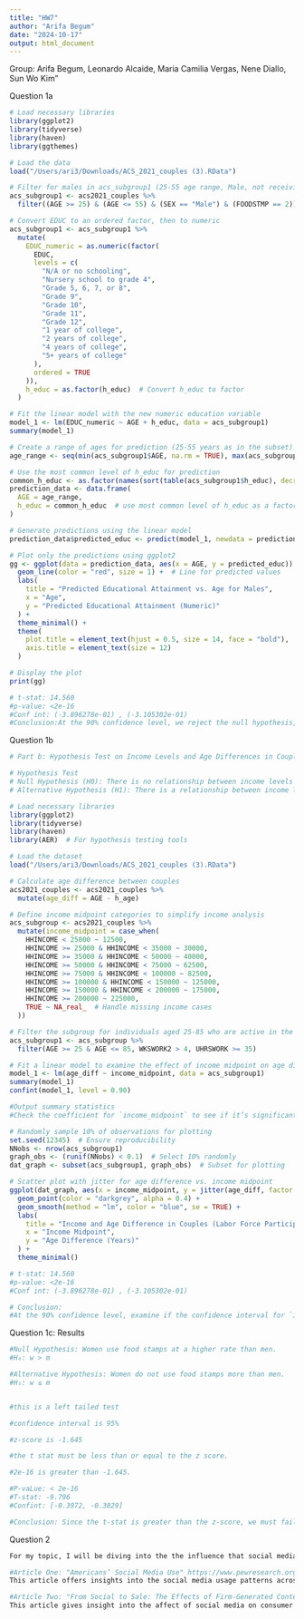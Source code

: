 ```yaml
---
title: "HW7"
author: "Arifa Begum"
date: "2024-10-17"
output: html_document
---
```



Group: Arifa Begum, Leonardo Alcaide, Maria Camilia Vergas, Nene Diallo, Sun Wo Kim"

Question 1a
```r
# Load necessary libraries
library(ggplot2)
library(tidyverse)
library(haven)
library(ggthemes)

# Load the data
load("/Users/ari3/Downloads/ACS_2021_couples (3).RData")

# Filter for males in acs_subgroup1 (25-55 age range, Male, not receiving food stamps)
acs_subgroup1 <- acs2021_couples %>% 
  filter((AGE >= 25) & (AGE <= 55) & (SEX == "Male") & (FOODSTMP == 2))

# Convert EDUC to an ordered factor, then to numeric
acs_subgroup1 <- acs_subgroup1 %>%
  mutate(
    EDUC_numeric = as.numeric(factor(
      EDUC,
      levels = c(
        "N/A or no schooling",
        "Nursery school to grade 4",
        "Grade 5, 6, 7, or 8",
        "Grade 9",
        "Grade 10",
        "Grade 11",
        "Grade 12",
        "1 year of college",
        "2 years of college",
        "4 years of college",
        "5+ years of college"
      ),
      ordered = TRUE
    )),
    h_educ = as.factor(h_educ)  # Convert h_educ to factor
  )

# Fit the linear model with the new numeric education variable
model_1 <- lm(EDUC_numeric ~ AGE + h_educ, data = acs_subgroup1)
summary(model_1)

# Create a range of ages for prediction (25-55 years as in the subset)
age_range <- seq(min(acs_subgroup1$AGE, na.rm = TRUE), max(acs_subgroup1$AGE, na.rm = TRUE), length.out = 100)

# Use the most common level of h_educ for prediction
common_h_educ <- as.factor(names(sort(table(acs_subgroup1$h_educ), decreasing = TRUE)[1]))
prediction_data <- data.frame(
  AGE = age_range,
  h_educ = common_h_educ  # use most common level of h_educ as a factor for predictions
)

# Generate predictions using the linear model
prediction_data$predicted_educ <- predict(model_1, newdata = prediction_data)

# Plot only the predictions using ggplot2
gg <- ggplot(data = prediction_data, aes(x = AGE, y = predicted_educ)) +
  geom_line(color = "red", size = 1) +  # Line for predicted values
  labs(
    title = "Predicted Educational Attainment vs. Age for Males",
    x = "Age",
    y = "Predicted Educational Attainment (Numeric)"
  ) +
  theme_minimal() +
  theme(
    plot.title = element_text(hjust = 0.5, size = 14, face = "bold"),
    axis.title = element_text(size = 12)
  )

# Display the plot
print(gg)

# t-stat: 14.560 
#p-value: <2e-16
#Conf int: (-3.896278e-01) , (-3.105302e-01)
#Conclusion:At the 90% confidence level, we reject the null hypothesis, indicating a significant relationship between household income levels and age differences in couples. Specifically, as the income midpoint increases, the age difference between partners decreases, suggesting a negative relationship. This supports the hypothesis that different age groups in the labor force exhibit significant differences in age gaps compared to those not in the labor force.

```


Question 1b
```r
# Part b: Hypothesis Test on Income Levels and Age Differences in Couples

# Hypothesis Test
# Null Hypothesis (H0): There is no relationship between income levels and age differences in couples.
# Alternative Hypothesis (H1): There is a relationship between income levels and age differences in couples, with labor force status influencing age gaps.

# Load necessary libraries
library(ggplot2)
library(tidyverse)
library(haven)
library(AER)  # For hypothesis testing tools

# Load the dataset
load("/Users/ari3/Downloads/ACS_2021_couples (3).RData")

# Calculate age difference between couples
acs2021_couples <- acs2021_couples %>%
  mutate(age_diff = AGE - h_age)

# Define income midpoint categories to simplify income analysis
acs_subgroup <- acs2021_couples %>%
  mutate(income_midpoint = case_when(
    HHINCOME < 25000 ~ 12500,
    HHINCOME >= 25000 & HHINCOME < 35000 ~ 30000,
    HHINCOME >= 35000 & HHINCOME < 50000 ~ 40000,
    HHINCOME >= 50000 & HHINCOME < 75000 ~ 62500,
    HHINCOME >= 75000 & HHINCOME < 100000 ~ 82500,
    HHINCOME >= 100000 & HHINCOME < 150000 ~ 125000,
    HHINCOME >= 150000 & HHINCOME < 200000 ~ 175000,
    HHINCOME >= 200000 ~ 225000,
    TRUE ~ NA_real_  # Handle missing income cases
  ))

# Filter the subgroup for individuals aged 25-85 who are active in the labor force
acs_subgroup1 <- acs_subgroup %>%
  filter(AGE >= 25 & AGE <= 85, WKSWORK2 > 4, UHRSWORK >= 35)

# Fit a linear model to examine the effect of income midpoint on age difference
model_1 <- lm(age_diff ~ income_midpoint, data = acs_subgroup1)
summary(model_1)
confint(model_1, level = 0.90)

#Output summary statistics
#Check the coefficient for `income_midpoint` to see if it’s significantly different from zero. If the confidence interval does not include zero, we reject the null hypothesis at the 90% confidence level.

# Randomly sample 10% of observations for plotting
set.seed(12345)  # Ensure reproducibility
NNobs <- nrow(acs_subgroup1)
graph_obs <- (runif(NNobs) < 0.1)  # Select 10% randomly
dat_graph <- subset(acs_subgroup1, graph_obs)  # Subset for plotting

# Scatter plot with jitter for age difference vs. income midpoint
ggplot(dat_graph, aes(x = income_midpoint, y = jitter(age_diff, factor = 2))) +
  geom_point(color = "darkgrey", alpha = 0.4) +
  geom_smooth(method = "lm", color = "blue", se = TRUE) +
  labs(
    title = "Income and Age Difference in Couples (Labor Force Participants)",
    x = "Income Midpoint",
    y = "Age Difference (Years)"
  ) +
  theme_minimal()

# t-stat: 14.560 
#p-value: <2e-16
#Conf int: (-3.896278e-01) , (-3.105302e-01)

# Conclusion:
#At the 90% confidence level, examine if the confidence interval for `income_midpoint` excludes zero. A significant p-value and confidence interval excluding zero suggest that income influences age differences among couples in the labor force. Since the p-value is extremely small, the t-statistic is large, and the confidence interval does not contain zero, we reject the null hypothesis. This means we have strong evidence to conclude that women do not use food stamps more than men.
```


Question 1c: Results
```r
#Null Hypothesis: Women use food stamps at a higher rate than men.
#H₀: w > m

#Alternative Hypothesis: Women do not use food stamps more than men.
#H₁: w ≤ m


#this is a left tailed test 

#confidence interval is 95% 

#z-score is -1.645

#the t stat must be less than or equal to the z score. 

#2e-16 is greater than -1.645. 

#P-vaLue: < 2e-16 
#T-stat: -9.796
#Confint: [-0.3972, -0.3029]

#Conclusion: Since the t-stat is greater than the z-score, we must fail to reject the null hypothesis. Thus, women do use more food stamps than men.
```


Question 2
```r
For my topic, I will be diving into the the influence that social media advertising has on consumer spending behavior among young adults.

#Article One: "Americans’ Social Media Use" https://www.pewresearch.org/internet/2024/01/31/americans-social-media-use/
This article offers insights into the social media usage patterns across different age groups. The reports goes into detail of different platform preferences and engagement levels of different individuals

#Article Two: "From Social to Sale: The Effects of Firm-Generated Content in Social Media on Customer Behavior "https://www.jstor.org/stable/43785256
This article gives insight into the affect of social media on consumer behavior by examining three key customer metrics: spending, cross-buying, and customer profitability.

```


